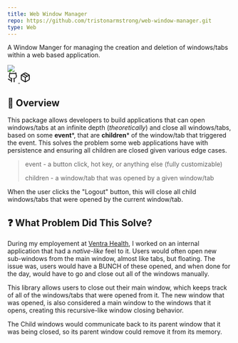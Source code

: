 ```yaml
---
title: Web Window Manager
repo: https://github.com/tristonarmstrong/web-window-manager.git
type: Web
---
```


A Window Manger for managing the creation and deletion of windows/tabs within a web based application.

<img style="max-width:300px;" src="https://cdn.loom.com/sessions/thumbnails/641344bac18a415f90c983d9a3c2352a-with-play.gif"/>
<br/>

<div className="flex justify-start gap-2 ">
  <a title="Click here to go to the Github page" href="https://github.com/tristonarmstrong/web-window-manager" target="_blank" rel="noopener">
    <svg xmlns="http://www.w3.org/2000/svg" width="24" height="24" viewBox="0 0 24 24" fill="none" stroke="currentColor" stroke-width="2" stroke-linecap="round" stroke-linejoin="round" class="lucide lucide-github-icon lucide-github"><path d="M15 22v-4a4.8 4.8 0 0 0-1-3.5c3 0 6-2 6-5.5.08-1.25-.27-2.48-1-3.5.28-1.15.28-2.35 0-3.5 0 0-1 0-3 1.5-2.64-.5-5.36-.5-8 0C6 2 5 2 5 2c-.3 1.15-.3 2.35 0 3.5A5.403 5.403 0 0 0 4 9c0 3.5 3 5.5 6 5.5-.39.49-.68 1.05-.85 1.65-.17.6-.22 1.23-.15 1.85v4"/><path d="M9 18c-4.51 2-5-2-7-2"/></svg>
  </a>

  <a title="Click here to go to the npm page" href="https://www.npmjs.com/package/web-window-manager" target="_blank" rel="noopener">
    <svg xmlns="http://www.w3.org/2000/svg" width="24" height="24" viewBox="0 0 24 24" fill="none" stroke="currentColor" stroke-width="2" stroke-linecap="round" stroke-linejoin="round" className="lucide lucide-package-icon lucide-package"><path d="M11 21.73a2 2 0 0 0 2 0l7-4A2 2 0 0 0 21 16V8a2 2 0 0 0-1-1.73l-7-4a2 2 0 0 0-2 0l-7 4A2 2 0 0 0 3 8v8a2 2 0 0 0 1 1.73z"/><path d="M12 22V12"/><polyline points="3.29 7 12 12 20.71 7"/><path d="m7.5 4.27 9 5.15"/></svg>
  </a>
</div>


## 📖 Overview
This package allows developers to build applications that can open windows/tabs at an infinite
depth (_theoretically_) and close all windows/tabs, based on some **event***, that are **children*** of
the window/tab that triggered the event. This solves the problem some web applications have with
persistence and ensuring all children are closed given various edge cases.

> event - a button click, hot key, or anything else (fully customizable)
>
> children - a window/tab that was opened by a given window/tab

When the user clicks the "Logout" button, this will close all child windows/tabs that were opened by the current window/tab.

## ❓ What Problem Did This Solve?
During my employement at [Ventra Health](https://example.com), I worked on an internal application
that had a _native-like_ feel to it. Users would often open new sub-windows from the main window, almost like
tabs, but floating. The issue was, users would have a BUNCH of these opened, and when done for the day,
would have to go and close out all of the windows manually.

This library allows users to close out their main window, which keeps track of all of the windows/tabs
that were opened from it. The new window that was opened, is also considered a main window to the windows
that it opens, creating this recursive-like window closing behavior.

The Child windows would communicate back to its parent window that it was being closed, so its parent window
could remove it from its memory.
